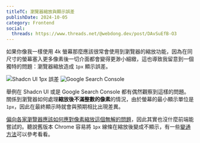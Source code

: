 ```yaml
---
titleTC: 瀏覽器縮放與顯示誤差
publishDate: 2024-10-05
category: Frontend
social:
  threads: https://www.threads.net/@webdong.dev/post/DAvSuEfB-O3
---
```


如果你像我一樣使用 4k 螢幕那麼應該很常會使用到瀏覽器的縮放功能，因為在同尺寸的螢幕塞入更多像素後一切介面都會變得更渺小細緻，這也導致我留意到一個獨特的問題：瀏覽器縮放造成 `1px` 顯示誤差。

![Shadcn UI 1px 誤差](one-px-offset.webp 'Shadcn UI 1px 誤差')
![Google Search Console](search-console.webp 'Google Search Console 怪異的 Checkbox')

舉例在 Shadcn UI 或是 Google Search Console 都有偶然觀察到這樣的問題。關係到瀏覽器如何處理**縮放後不滿整數的像素**的情況，由於螢幕的最小顯示單位是 `1px`，因此在最終顯示時就會與預期相比出現差異。

[偏向各家瀏覽器應該如何應對像素縮放這個無解的問題](https://stackoverflow.com/questions/32184316/html-border-thickness-on-zoom)，因此其實也沒什麼前端能嘗試的。聽說舊版本 Chrome 容易將 `1px` 線條在縮放後變成不顯示，有一些[變通方法](https://muffinman.io/blog/fix-for-chrome-not-rendering-borders/)可以參考看看。
